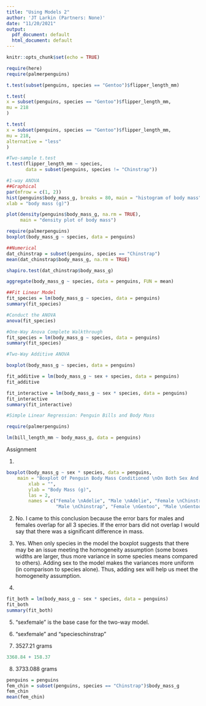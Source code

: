 ```yaml
---
title: "Using Models 2"
author: 'JT Larkin (Partners: None)'
date: "11/20/2021"
output:
  pdf_document: default
  html_document: default
---
```


```r
knitr::opts_chunk$set(echo = TRUE)
```


```r
require(here)
require(palmerpenguins)

t.test(subset(penguins, species == "Gentoo")$flipper_length_mm)

t.test(
x = subset(penguins, species == "Gentoo")$flipper_length_mm,
mu = 218
)

t.test(
x = subset(penguins, species == "Gentoo")$flipper_length_mm,
mu = 218,
alternative = "less"
)
```
```r
#Two-sample t.test
t.test(flipper_length_mm ~ species,
       data = subset(penguins, species != "Chinstrap"))

#1-way ANOVA
##Graphical
par(mfrow = c(1, 2))
hist(penguins$body_mass_g, breaks = 80, main = "histogram of body mass",
xlab = "body mass (g)")

plot(density(penguins$body_mass_g, na.rm = TRUE), 
     main = "density plot of body mass")

require(palmerpenguins)
boxplot(body_mass_g ~ species, data = penguins)

##Numerical
dat_chinstrap = subset(penguins, species == "Chinstrap")
mean(dat_chinstrap$body_mass_g, na.rm = TRUE)

shapiro.test(dat_chinstrap$body_mass_g)

aggregate(body_mass_g ~ species, data = penguins, FUN = mean)

##Fit Linear Model
fit_species = lm(body_mass_g ~ species, data = penguins)
summary(fit_species)

```


```r
#Conduct the ANOVA
anova(fit_species)

#One-Way Anova Complete Walkthrough
fit_species = lm(body_mass_g ~ species, data = penguins)
summary(fit_species)

```

```r
#Two-Way Additive ANOVA

boxplot(body_mass_g ~ species, data = penguins)

fit_additive = lm(body_mass_g ~ sex + species, data = penguins)
fit_additive

fit_interactive = lm(body_mass_g ~ sex * species, data = penguins)
fit_interactive
summary(fit_interactive)
```

```r
#Simple Linear Regression: Penguin Bills and Body Mass

require(palmerpenguins)

lm(bill_length_mm ~ body_mass_g, data = penguins)
```

################################################################################
Assignment


1. 
```r
boxplot(body_mass_g ~ sex * species, data = penguins,
    main = "Boxplot Of Penguin Body Mass Conditioned \nOn Both Sex And Species",
        xlab = "",
        ylab = "Body Mass (g)",
        las = 2,
        names = c("Female \nAdelie", "Male \nAdelie", "Female \nChinstrap",
                  "Male \nChinstrap", "Female \nGentoo", "Male \nGentoo"))
```


2. No. I came to this conclusion because the error bars for males and females overlap for all 3 species. If the error bars did not overlap I would say that there was a significant difference in mass.


3. Yes. When only species in the model the boxplot suggests that there may be an issue meeting the homogeneity assumption (some boxes widths are larger, thus more variance in some species means compared to others). Adding sex to the model makes the variances more uniform (in comparison to species alone). Thus, adding sex will help us meet the homogeneity assumption.

4. 

```r
fit_both = lm(body_mass_g ~ sex * species, data = penguins)
fit_both
summary(fit_both)
```
5. "sexfemale" is the base case for the two-way model.


6. "sexfemale" and "specieschinstrap"

7.  3527.21 grams
```r
3368.84 + 158.37
```


8. 3733.088 grams
```r
penguins = penguins
fem_chin = subset(penguins, species == "Chinstrap")$body_mass_g
fem_chin
mean(fem_chin)
```


